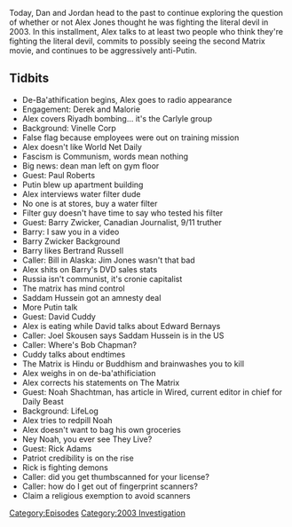 {{DEFAULTSORT:
    #_EPISODE_0564:May 15-20, 2003
}}{{Episode
    | title             = May 15-20, 2003
    | caption           = Listen to this episode on [https://knowledgefight.libsyn.com/564-may-15-20-2003 Libsyn] [https://open.spotify.com/episode/3xCaHShSfBSUniMnnhovzU Spotify], Read the [[Transcript/564: May 15-20, 2003|Unofficial Transcript]]
    | episodeNumber     = 564
    | length            = 01:55:06
    | airDate           = June 11, 2021
    | coverageStartDate = May 15, 2003
    | coverageEndDate   = May 20, 2003
    | episodeType       = [[:Category:2003 Investigation|2003 Investigation]]
    | appearance        = [[Paul Roberts]], [[Barry Zwicker]], [[Bertrand Russell]], [[Jim Jones]], [[Vladimir Putin]], [[Saddam Hussein]], [[David Cuddy]], [[Edward Bernays]], [[Joel Skousen]], [[Bob Chapman]], [[Noah Shachtman]], [[Rick Adams]]
    | oocDrop           = Man, that was a good show! Didn't cover all of the news, but...
    | previousEpisode   = [[563: June 2, 2021]]
    | nextEpisode       = [[565: June 10, 2021]]
}}

{{Stub}}

Today, Dan and Jordan head to the past to continue exploring the question of whether or not Alex Jones thought he was fighting the literal devil in 2003. In this installment, Alex talks to at least two people who think they're fighting the literal devil, commits to possibly seeing the second Matrix movie, and continues to be aggressively anti-Putin.

==Tidbits==

*De-Ba'athification begins, Alex goes to radio appearance
*Engagement: Derek and Malorie
*Alex covers Riyadh bombing... it's the Carlyle group
*Background: Vinelle Corp
*False flag because employees were out on training mission
*Alex doesn't like World Net Daily
*Fascism is Communism, words mean nothing
*Big news: dean man left on gym floor
*Guest: Paul Roberts
*Putin blew up apartment building
*Alex interviews water filter dude
*No one is at stores, buy a water filter
*Filter guy doesn't have time to say who tested his filter
*Guest: Barry Zwicker, Canadian Journalist, 9/11 truther
*Barry: I saw you in a video
*Barry Zwicker Background
*Barry likes Bertrand Russell
*Caller: Bill in Alaska: Jim Jones wasn't that bad
*Alex shits on Barry's DVD sales stats
*Russia isn't communist, it's cronie capitalist
*The matrix has mind control
*Saddam Hussein got an amnesty deal
*More Putin talk
*Guest: David Cuddy
*Alex is eating while David talks about Edward Bernays
*Caller: Joel Skousen says Saddam Hussein is in the US
*Caller: Where's Bob Chapman?
*Cuddy talks about endtimes
*The Matrix is Hindu or Buddhism and brainwashes you to kill
*Alex weighs in on de-ba'athificiation
*Alex corrects his statements on The Matrix
*Guest: Noah Shachtman, has article in Wired, current editor in chief for Daily Beast
*Background: LifeLog
*Alex tries to redpill Noah
*Alex doesn't want to bag his own groceries
*Ney Noah, you ever see They Live?
*Guest: Rick Adams
*Patriot credibility is on the rise
*Rick is fighting demons
*Caller: did you get thumbscanned for your license?
*Caller: how do I get out of fingerprint scanners?
*Claim a religious exemption to avoid scanners

[[Category:Episodes]]
[[Category:2003 Investigation]]

